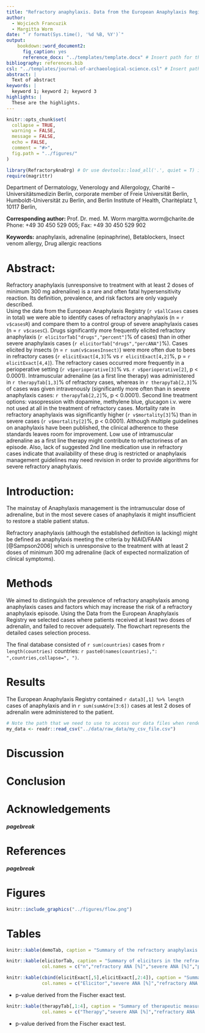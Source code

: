 ```yaml
---
title: "Refractory anaphylaxis. Data from the European Anaphylaxis Registry"
author:
  - Wojciech Francuzik
  - Margitta Worm
date: "`r format(Sys.time(), '%d %B, %Y')`"
output: 
    bookdown::word_document2:
      fig_caption: yes
      reference_docx: "../templates/template.docx" # Insert path for the DOCX file
bibliography: references.bib
csl: "../templates/journal-of-archaeological-science.csl" # Insert path for the bib-style
abstract: |
  Text of abstract
keywords: |
  keyword 1; keyword 2; keyword 3
highlights: |
  These are the highlights. 
---
```



<!-- This is the format for text comments that will be ignored during renderings. Do not put R code in these comments because it will not be ignored. -->

```r
knitr::opts_chunk$set(
  collapse = TRUE,
  warning = FALSE,
  message = FALSE,
  echo = FALSE,
  comment = "#>",
  fig.path = "../figures/"
)

library(RefractoryAnaOrg) # Or use devtools::load_all('.', quiet = T) if your code is in script files, rather than as functions in the `/R` diretory
require(magrittr)
```


Department of Dermatology, Venerology and Allergology, Charité – Universitätsmedizin Berlin, corporate member of Freie Universität Berlin, Humboldt-Universität zu Berlin, and Berlin Institute of Health, Charitéplatz 1, 10117 Berlin,

**Corresponding author: **
Prof. Dr. med. M. Worm margitta.worm@charite.de
Phone: +49 30 450 529 005;	  Fax: +49 30 450 529 902


**Keywords:** 
anaphylaxis, adrenaline (epinaphrine), Betablockers, Insect venom allergy, Drug allergic reactions


# Abstract: 
<!-- 350 Words unstructured -->
Refractory anaphylaxis (unresponsive to treatment with at least 2 doses of minimum 300 mg adrenaline) is a rare and often fatal hypersensitivity reaction. Its definition, prevalence, and risk factors are only vaguely described.  
Using the data from the European Anaphylaxis Registry (`r v$allCases` cases in total) we were able to identify cases of refractory anaphylaxis (n = `r v$casesR`) and compare them to a control group of severe anaphylaxis cases (n = `r v$casesC`).
Drugs significantly more frequently elicited refractory anaphylaxis (`r elicitorTab["drugs","percent"]`% of cases) than in other severe anaphylaxis cases (`r elicitorTab["drugs","percANA"]`%).  Cases elicited by insects (n = `r sum(v$casesInsect)`) were more often due to bees in refractory cases (`r elicitExact[4,3]`% vs `r elicitExact[4,2]`%, p = `r elicitExact[4,4]`). The refractory cases occurred more frequently in a perioperative setting (`r v$perioperative[3]`% vs. `r v$perioperative[2]`, p < 0.0001). Intramuscular adrenaline (as a first line therapy) was administered in `r therapyTab[1,3]`% of refractory cases, whereas in `r therapyTab[2,3]`% of cases was given intravenously (significantly more often than in severe anaphylaxis cases: `r therapyTab[2,2]`%, p < 0.0001). Second line treatment options: vasopression with dopamine, methylene blue, glucagon i.v. were not used at all in the treatment of refractory cases. Mortality rate in refractory anaphylaxis was significantly higher (`r v$mortality[3]`%) than in severe cases (`r v$mortality[2]`%, p < 0.0001).
Although multiple guidelines on anaphylaxis have been published, the clinical adherence to these standards leaves room for improvement. Low use of intramuscular adrenaline as a first line therapy might contribute to refractoriness of an episode. Also, lack of suggested 2nd line medication use in refractory cases indicate that availability of these drug is restricted or anaphylaxis management guidelines may need revision in order to provide algorithms for severe refractory anaphylaxis. 

# Introduction: 
The mainstay of Anaphylaxis management is the intramuscular dose of adrenaline, but in the most severe cases of anaphylaxis it might insufficient to restore a stable patient status. 

Refractory anaphylaxis (although the established definition is lacking) might be defined as anaphylaxis meeting the criteria by NIAID/FAAN [@Sampson2006] which is unresponsive to the treatment with at least 2 doses of minimum 300 mg adrenaline (lack of expected normalization of clinical symptoms). 

# Methods
We aimed to distinguish the prevalence of refractory anaphylaxis among anaphylaxis cases and factors which may increase the risk of a refractory anaphylaxis episode. 
Using the Data from the European Anaphylaxis Registry we selected cases where patients received at least two doses of adrenalin, and failed to recover adequately. The flowchart represents the detailed cases selection process. 

The final database consisted of `r sum(countries)` cases from `r length(countries)` countries: `r paste0(names(countries),": ",countries,collapse=", ")`.


# Results

The European Anaphylaxis Registry contained `r data3[,1] %>% length` cases of anaphylaxis and in `r sum(sumAdre[3:6])` cases at lest 2 doses of adrenalin were administered to the patient. 


```r
# Note the path that we need to use to access our data files when rendering this document
my_data <- readr::read_csv("../data/raw_data/my_csv_file.csv")
```

# Discussion

# Conclusion

# Acknowledgements

<!-- The following line inserts a page break when the output is MS Word. For page breaks in PDF, use \newpage on its own line.  -->
##### pagebreak

# References 
<!-- The following line ensures the references appear here for the MS Word or HTML output files, rather than right at the end of the document (this will not work for PDF files):  -->
<div id="refs"></div>

##### pagebreak


# Figures

```r
knitr::include_graphics("../figures/flow.png")
```


# Tables

```r
knitr::kable(demoTab, caption = "Summary of the refractory anaphylaxis cases. ")
```

```r
knitr::kable(elicitorTab, caption = "Summary of elicitors in the refractory anaphylaxis cases and severe anaphylaxis cases as a control. ",
             col.names = c("n","refractory ANA [%]","severe ANA [%]","p value","Age","Male sex [%]","Perioperative [%]","Food allergy [%]"))
```


```r
knitr::kable(cbind(elicitExact[,5],elicitExact[,2:4]), caption = "Summary of elicitors in the refractory anaphylaxis cases and severe anaphylaxis cases as a control. ",
             col.names = c("Elicitor","severe ANA [%]","refractory ANA [%]","p value"))
```

* p-value derived from the Fischer exact test. 

```r
knitr::kable(therapyTab[,1:4], caption = "Summary of therapeutic measures in the refractory anaphylaxis cases and severe anaphylaxis cases as a control. ",
             col.names = c("Therapy","severe ANA [%]","refractory ANA [%]","p value"))
```

* p-value derived from the Fischer exact test. 



